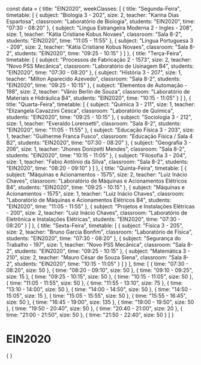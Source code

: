 const data = {
  title: "EIN2020",
  weekClasses: [
    {
      title: "Segunda-Feira",
      timetable: [
        {
          subject: "Biologia 3 - 202",
          size: 2,
          teacher: "Karina Dias Espartosa",
          classroom: "Laboratório de Biologia",
          students: "EIN2020",
          time: "07:30 - 08:20"
        },
        {
          subject: "Lingua Estrangeira Moderna 2 - Ingles - 208",
          size: 1,
          teacher: "Kátia Cristiane Kobus Novaes",
          classroom: "Sala 8-2",
          students: "EIN2020",
          time: "11:05 - 11:55"
        },
        {
          subject: "Lingua Portuguesa 3 - 209",
          size: 2,
          teacher: "Kátia Cristiane Kobus Novaes",
          classroom: "Sala 8-2",
          students: "EIN2020",
          time: "09:25 - 10:15"
        }
      ]
    },
    {
      title: "Terça-Feira",
      timetable: [
        {
          subject: "Processos de Fabricação 2 - 1573",
          size: 2,
          teacher: "Novo PSS Mecânica",
          classroom: "Laboratório de Usinagem B4",
          students: "EIN2020",
          time: "07:30 - 08:20"
        },
        {
          subject: "História 3 - 207",
          size: 1,
          teacher: "Milton Aparecido Azevedo",
          classroom: "Sala 8-2",
          students: "EIN2020",
          time: "09:25 - 10:15"
        },
        {
          subject: "Elementos de Automação - 198",
          size: 2,
          teacher: "Vânio Berlin de Souza",
          classroom: "Laboratório de Materiais e Hidráulica B4",
          students: "EIN2020",
          time: "10:15 - 11:05"
        }
      ]
    },
    {
      title: "Quarta-Feira",
      timetable: [
        {
          subject: "Química 3 - 211",
          size: 1,
          teacher: "Elizangela Cavazzini Cesca",
          classroom: "Laboratório de Química",
          students: "EIN2020",
          time: "09:25 - 10:15"
        },
        {
          subject: "Sociologia 3 - 212",
          size: 1,
          teacher: "Everaldo Lorensetti",
          classroom: "Sala 8-2",
          students: "EIN2020",
          time: "11:05 - 11:55"
        },
        {
          subject: "Educação Física 3 - 203",
          size: 1,
          teacher: "Guilherme Franca Fusco",
          classroom: "Educação Física / Sala 4 B2",
          students: "EIN2020",
          time: "07:30 - 08:20"
        },
        {
          subject: "Geografia 3 - 206",
          size: 1,
          teacher: "Jhones Donizetti Mendes",
          classroom: "Sala 8-2",
          students: "EIN2020",
          time: "10:15 - 11:05"
        },
        {
          subject: "Filosofia 3 - 204",
          size: 1,
          teacher: "Fabio Antônio da Silva",
          classroom: "Sala 8-2",
          students: "EIN2020",
          time: "08:20 - 09:10"
        }
      ]
    },
    {
      title: "Quinta-Feira",
      timetable: [
        {
          subject: "Máquinas e Acionamentos - 1575",
          size: 2,
          teacher: "Luiz Inácio Chaves",
          classroom: "Laboratório de Máquinas e Acionamentos Elétricos B4",
          students: "EIN2020",
          time: "09:25 - 10:15"
        },
        {
          subject: "Máquinas e Acionamentos - 1575",
          size: 1,
          teacher: "Luiz Inácio Chaves",
          classroom: "Laboratório de Máquinas e Acionamentos Elétricos B4",
          students: "EIN2020",
          time: "11:05 - 11:55"
        },
        {
          subject: "Projetos e Instalações Elétricas - 200",
          size: 2,
          teacher: "Luiz Inácio Chaves",
          classroom: "Laboratório de Eletrônica e Instalações Elétricas",
          students: "EIN2020",
          time: "07:30 - 08:20"
        }
      ]
    },
    {
      title: "Sexta-Feira",
      timetable: [
        {
          subject: "Física 3 - 205",
          size: 2,
          teacher: "Bruno Garcia Bonfim",
          classroom: "Laboratório de Física",
          students: "EIN2020",
          time: "07:30 - 08:20"
        },
        {
          subject: "Segurança do Trabalho - 197",
          size: 1,
          teacher: "Novo PSS Mecânica",
          classroom: "Sala 8-2",
          students: "EIN2020",
          time: "09:25 - 10:15"
        },
        {
          subject: "Matemática 3 - 210",
          size: 2,
          teacher: "Mauro César de Souza Siena",
          classroom: "Sala 8-2",
          students: "EIN2020",
          time: "10:15 - 11:05"
        }
      ]
    }
  ],
  time: [
    {
      time: "07:30 - 08:20",
      size: 50
    },
    {
      time: "08:20 - 09:10",
      size: 50
    },
    {
      time: "09:10 - 09:25",
      size: 15
    },
    {
      time: "09:25 - 10:15",
      size: 50
    },
    {
      time: "10:15 - 11:05",
      size: 50
    },
    {
      time: "11:05 - 11:55",
      size: 50
    },
    {
      time: "11:55 - 13:10",
      size: 75
    },
    {
      time: "13:10 - 14:00",
      size: 50
    },
    {
      time: "14:00 - 14:50",
      size: 50
    },
    {
      time: "14:50 - 15:05",
      size: 15
    },
    {
      time: "15:05 - 15:55",
      size: 50
    },
    {
      time: "15:55 - 16:45",
      size: 50
    },
    {
      time: "16:45 - 19:00",
      size: 135
    },
    {
      time: "19:00 - 19:50",
      size: 50
    },
    {
      time: "19:50 - 20:40",
      size: 50
    },
    {
      time: "20:40 - 21:00",
      size: 20
    },
    {
      time: "21:00 - 21:50",
      size: 50
    },
    {
      time: "21:50 - 22:40",
      size: 50
    }
  ]
}

# EIN2020

<div>
    {
        <Grid
            title={data.title} 
            weekClasses={data.weekClasses} 
            time={data.time}
        />
    }
</div>